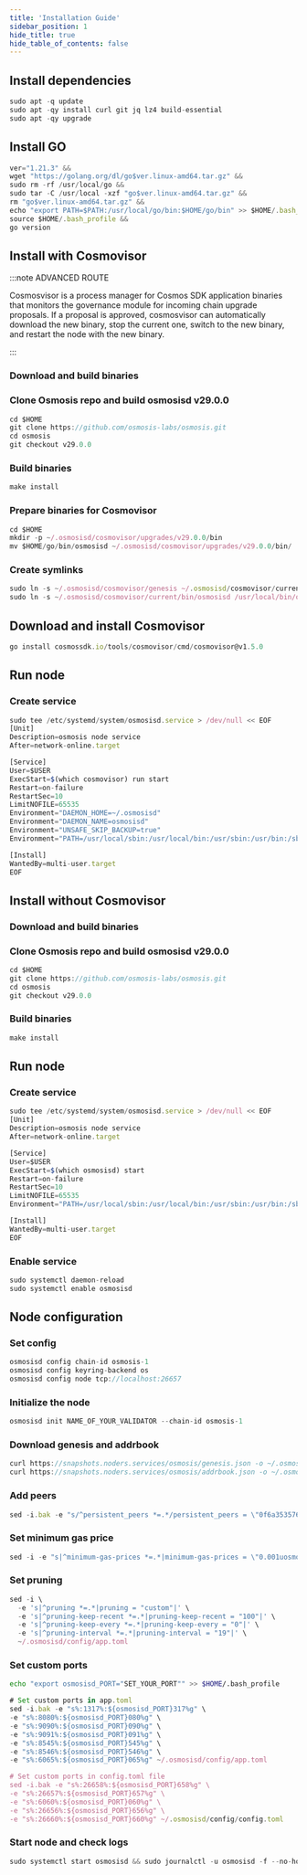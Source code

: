 ```yaml
---
title: 'Installation Guide'
sidebar_position: 1
hide_title: true
hide_table_of_contents: false
---
```



<PageTitle
  iconUrl="img/osmosis-icon.svg"
  title="Osmosis Installation Guide"
  chainId="osmosis-1"
  version="v29.0.0"
/>

## Install dependencies

```js
sudo apt -q update
sudo apt -qy install curl git jq lz4 build-essential
sudo apt -qy upgrade
```

## Install GO

```js
ver="1.21.3" &&
wget "https://golang.org/dl/go$ver.linux-amd64.tar.gz" &&
sudo rm -rf /usr/local/go &&
sudo tar -C /usr/local -xzf "go$ver.linux-amd64.tar.gz" &&
rm "go$ver.linux-amd64.tar.gz" &&
echo "export PATH=$PATH:/usr/local/go/bin:$HOME/go/bin" >> $HOME/.bash_profile &&
source $HOME/.bash_profile &&
go version
```

## Install with Cosmovisor

:::note ADVANCED ROUTE

Cosmosvisor is a process manager for Cosmos SDK application binaries that monitors the governance module for incoming chain upgrade proposals. If a proposal is approved, cosmosvisor can automatically download the new binary, stop the current one, switch to the new binary, and restart the node with the new binary.

:::

### Download and build binaries

### Clone Osmosis repo and build osmosisd v29.0.0

```js
cd $HOME
git clone https://github.com/osmosis-labs/osmosis.git
cd osmosis
git checkout v29.0.0
```

### Build binaries

```js
make install
```

### Prepare binaries for Cosmovisor

```js
cd $HOME
mkdir -p ~/.osmosisd/cosmovisor/upgrades/v29.0.0/bin
mv $HOME/go/bin/osmosisd ~/.osmosisd/cosmovisor/upgrades/v29.0.0/bin/
```

### Create symlinks

```js
sudo ln -s ~/.osmosisd/cosmovisor/genesis ~/.osmosisd/cosmovisor/current -f
sudo ln -s ~/.osmosisd/cosmovisor/current/bin/osmosisd /usr/local/bin/osmosisd -f
```

## Download and install Cosmovisor

```js
go install cosmossdk.io/tools/cosmovisor/cmd/cosmovisor@v1.5.0
```

## Run node

### Create service

```js
sudo tee /etc/systemd/system/osmosisd.service > /dev/null << EOF
[Unit]
Description=osmosis node service
After=network-online.target

[Service]
User=$USER
ExecStart=$(which cosmovisor) run start
Restart=on-failure
RestartSec=10
LimitNOFILE=65535
Environment="DAEMON_HOME=~/.osmosisd"
Environment="DAEMON_NAME=osmosisd"
Environment="UNSAFE_SKIP_BACKUP=true"
Environment="PATH=/usr/local/sbin:/usr/local/bin:/usr/sbin:/usr/bin:/sbin:/bin:/usr/games:/usr/local/games:/snap/bin:~/.osmosisd/cosmovisor/current/bin"

[Install]
WantedBy=multi-user.target
EOF
```

## Install without Cosmovisor

### Download and build binaries

### Clone Osmosis repo and build osmosisd v29.0.0

```js
cd $HOME
git clone https://github.com/osmosis-labs/osmosis.git
cd osmosis
git checkout v29.0.0
```

### Build binaries

```js
make install
```

## Run node

### Create service

```js
sudo tee /etc/systemd/system/osmosisd.service > /dev/null << EOF
[Unit]
Description=osmosis node service
After=network-online.target

[Service]
User=$USER
ExecStart=$(which osmosisd) start
Restart=on-failure
RestartSec=10
LimitNOFILE=65535
Environment="PATH=/usr/local/sbin:/usr/local/bin:/usr/sbin:/usr/bin:/sbin:/bin:/usr/games:/usr/local/games:/snap/bin"

[Install]
WantedBy=multi-user.target
EOF
```

### Enable service

```js
sudo systemctl daemon-reload
sudo systemctl enable osmosisd
```

## Node configuration

### Set config

```js
osmosisd config chain-id osmosis-1
osmosisd config keyring-backend os
osmosisd config node tcp://localhost:26657
```

### Initialize the node

```js
osmosisd init NAME_OF_YOUR_VALIDATOR --chain-id osmosis-1
```

### Download genesis and addrbook

```js
curl https://snapshots.noders.services/osmosis/genesis.json -o ~/.osmosisd/config/genesis.json
curl https://snapshots.noders.services/osmosis/addrbook.json -o ~/.osmosisd/config/addrbook.json
```

### Add peers

```js
sed -i.bak -e "s/^persistent_peers *=.*/persistent_peers = \"0f6a353576feb940625e43fa86ab4611a348b8e2@osmosis-rpc.noders.services:12556\"/" ~/.osmosisd/config/config.toml
```

### Set minimum gas price

```js
sed -i -e "s|^minimum-gas-prices *=.*|minimum-gas-prices = \"0.001uosmo\"|" ~/.osmosisd/config/app.toml
```

### Set pruning

```js
sed -i \
  -e 's|^pruning *=.*|pruning = "custom"|' \
  -e 's|^pruning-keep-recent *=.*|pruning-keep-recent = "100"|' \
  -e 's|^pruning-keep-every *=.*|pruning-keep-every = "0"|' \
  -e 's|^pruning-interval *=.*|pruning-interval = "19"|' \
  ~/.osmosisd/config/app.toml
```

### Set custom ports

```bash
echo "export osmosisd_PORT="SET_YOUR_PORT"" >> $HOME/.bash_profile
```

```js
# Set custom ports in app.toml
sed -i.bak -e "s%:1317%:${osmosisd_PORT}317%g" \
-e "s%:8080%:${osmosisd_PORT}080%g" \
-e "s%:9090%:${osmosisd_PORT}090%g" \
-e "s%:9091%:${osmosisd_PORT}091%g" \
-e "s%:8545%:${osmosisd_PORT}545%g" \
-e "s%:8546%:${osmosisd_PORT}546%g" \
-e "s%:6065%:${osmosisd_PORT}065%g" ~/.osmosisd/config/app.toml

# Set custom ports in config.toml file
sed -i.bak -e "s%:26658%:${osmosisd_PORT}658%g" \
-e "s%:26657%:${osmosisd_PORT}657%g" \
-e "s%:6060%:${osmosisd_PORT}060%g" \
-e "s%:26656%:${osmosisd_PORT}656%g" \
-e "s%:26660%:${osmosisd_PORT}660%g" ~/.osmosisd/config/config.toml
```

### Start node and check logs

```js
sudo systemctl start osmosisd && sudo journalctl -u osmosisd -f --no-hostname -o cat
```
